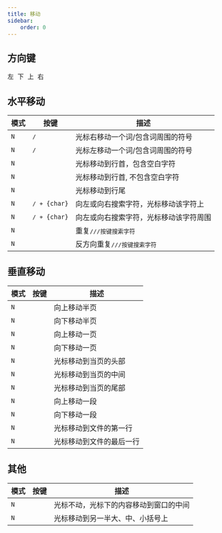 ```yaml
---
title: 移动
sidebar:
    order: 0
---
```



## 方向键

<Kbd linux="h" /> 左 <Kbd linux="j" /> 下 <Kbd linux="k" /> 上 <Kbd linux="l" />
右

## 水平移动

| 模式 | 按键                                           | 描述                                                                                          |
| ---- | ---------------------------------------------- | --------------------------------------------------------------------------------------------- |
| `N`  | <Kbd linux="w" />/<Kbd linux="W" />            | 光标右移动一个词/包含词周围的符号                                                             |
| `N`  | <Kbd linux="b" />/<Kbd linux="B" />            | 光标左移动一个词/包含词周围的符号                                                             |
| `N`  | <Kbd linux="0" />                              | 光标移动到行首，包含空白字符                                                                  |
| `N`  | <Kbd linux="^" />                              | 光标移动到行首, 不包含空白字符                                                                |
| `N`  | <Kbd linux="$" />                              | 光标移动到行尾                                                                                |
| `N`  | <Kbd linux="f" />/<Kbd linux="F" /> + `{char}` | 向左或向右搜索字符，光标移动该字符上                                                          |
| `N`  | <Kbd linux="t" />/<Kbd linux="T" /> + `{char}` | 向左或向右搜索字符，光标移动该字符周围                                                        |
| `N`  | <Kbd linux=";" />                              | 重复<Kbd linux="f" />/<Kbd linux="F" />/<Kbd linux="t" />/<Kbd linux="T" />按键搜索字符       |
| `N`  | <Kbd linux="," />                              | 反方向重复<Kbd linux="f" />/<Kbd linux="F" />/<Kbd linux="t" />/<Kbd linux="T" />按键搜索字符 |

## 垂直移动

| 模式 | 按键                   | 描述                     |
| ---- | ---------------------- | ------------------------ |
| `N`  | <Kbd linux="ctrl+u" /> | 向上移动半页             |
| `N`  | <Kbd linux="ctrl+d" /> | 向下移动半页             |
| `N`  | <Kbd linux="ctrl+f" /> | 向上移动一页             |
| `N`  | <Kbd linux="ctrl+b" /> | 向下移动一页             |
| `N`  | <Kbd linux="H" />      | 光标移动到当页的头部     |
| `N`  | <Kbd linux="M" />      | 光标移动到当页的中间     |
| `N`  | <Kbd linux="L" />      | 光标移动到当页的尾部     |
| `N`  | <Kbd linux="{" />      | 向上移动一段             |
| `N`  | <Kbd linux="}" />      | 向下移动一段             |
| `N`  | <Kbd linux="g+g" />    | 光标移动到文件的第一行   |
| `N`  | <Kbd linux="G" />      | 光标移动到文件的最后一行 |

## 其他

| 模式 | 按键                | 描述                                   |
| ---- | ------------------- | -------------------------------------- |
| `N`  | <Kbd linux="z+z" /> | 光标不动，光标下的内容移动到窗口的中间 |
| `N`  | <Kbd linux="%" />   | 光标移动到另一半大、中、小括号上       |
